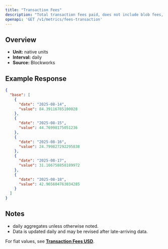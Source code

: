 ```yaml
---
title: "Transaction Fees"
description: "Total transaction fees paid, does not include blob fees, out-of-protocol tips, or additional sources of revenue"
openapi: 'GET /v1/metrics/fees-transaction'
---
```


## Overview

- **Unit:** native units
- **Interval:** daily
- **Source:** Blockworks

## Example Response

```json
{
  "base": [
    {
      "date": "2025-08-14",
      "value": 84.39116785100028
    },
    {
      "date": "2025-08-15",
      "value": 44.76998175051236
    },
    {
      "date": "2025-08-16",
      "value": 24.799827292295838
    },
    {
      "date": "2025-08-17",
      "value": 31.166758858189972
    },
    {
      "date": "2025-08-18",
      "value": 42.965604763034285
    }
  ]
}
```

## Notes
- daily aggregates unless otherwise noted.
- Data is updated daily and may be revised after late-arriving data.


<Note>For fiat values, see **[Transaction Fees USD](./fees-transaction-usd)**.</Note>